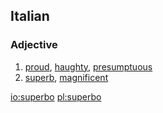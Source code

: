 ==Italian==

===Adjective===
{{it-adj|superb}}

# [[proud]], [[haughty]], [[presumptuous]]
# [[superb]], [[magnificent]]

[[io:superbo]]
[[pl:superbo]]
